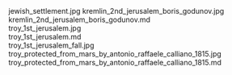     
<PopImage className="w-full sm:max-w-[50vw] md:max-w-[33vw] xl:max-w-md float-right sm:m-1" src={JPG_jewish_settlement_jpg} alt="jewish_settlement.jpg">
	jewish_settlement.jpg
</PopImage>
<PopImage className="w-full sm:max-w-[50vw] md:max-w-[33vw] xl:max-w-md float-left sm:m-1" src={JPG_kremlin_2nd_jerusalem_boris_godunov_jpg} alt="kremlin_2nd_jerusalem_boris_godunov.jpg">
	kremlin_2nd_jerusalem_boris_godunov.jpg
</PopImage>
<div className="w-full md:max-w-[80rem] float-right italic">
	<MD_kremlin_2nd_jerusalem_boris_godunov_md />
	kremlin_2nd_jerusalem_boris_godunov.md
</div>
<PopImage className="w-full sm:max-w-[50vw] md:max-w-[33vw] xl:max-w-md float-right sm:m-1" src={JPG_troy_1st_jerusalem_jpg} alt="troy_1st_jerusalem.jpg">
	troy_1st_jerusalem.jpg
</PopImage>
<div className="w-full md:max-w-[80rem] float-right italic">
	<MD_troy_1st_jerusalem_md />
	troy_1st_jerusalem.md
</div>
<PopImage className="w-full sm:max-w-[50vw] md:max-w-[33vw] xl:max-w-md float-left sm:m-1" src={JPG_troy_1st_jerusalem_fall_jpg} alt="troy_1st_jerusalem_fall.jpg">
	troy_1st_jerusalem_fall.jpg
</PopImage>
<PopImage className="w-full sm:max-w-[50vw] md:max-w-[33vw] xl:max-w-md float-right sm:m-1" src={JPG_troy_protected_from_mars_by_antonio_raffaele_calliano_1815_jpg} alt="troy_protected_from_mars_by_antonio_raffaele_calliano_1815.jpg">
	troy_protected_from_mars_by_antonio_raffaele_calliano_1815.jpg
</PopImage>
<div className="w-full md:max-w-[80rem] float-right italic">
	<MD_troy_protected_from_mars_by_antonio_raffaele_calliano_1815_md />
	troy_protected_from_mars_by_antonio_raffaele_calliano_1815.md
</div>
